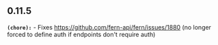 ## 0.11.5
**`(chore):`** - Fixes https://github.com/fern-api/fern/issues/1880 (no longer forced to define auth if endpoints don't require auth)

